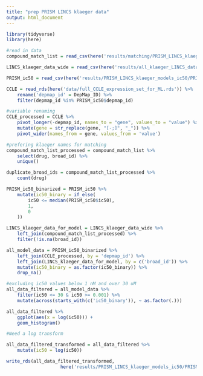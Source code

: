```yaml
---
title: "prep PRISM LINCS klaeger data"
output: html_document
---
```


```r
library(tidyverse)
library(here)
```

```r
#read in data 
compound_match_list = read_csv(here('results/matching/PRISM_LINCS_klaeger_drug_matches.csv'))

LINCS_klaeger_data_wide = read_csv(here('results/all_klaeger_LINCS_data_for_ml_wide.csv'))

PRISM_ic50 = read_csv(here('results/PRISM_LINCS_klaeger_models_ic50/PRISM_ic50_for_ml.csv'))

CCLE = read_rds(here('data/full_CCLE_expression_set_for_ML.rds')) %>% 
	rename('depmap_id' = DepMap_ID) %>% 
	filter(depmap_id %in% PRISM_ic50$depmap_id)

```

```r
#variable renaming
CCLE_processed = CCLE %>% 
	pivot_longer(-depmap_id, names_to = "gene", values_to = "value") %>% 
	mutate(gene = str_replace(gene, "[-;]", "_")) %>% 
	pivot_wider(names_from = gene, values_from = 'value')
```

```r
#prefering klaeger names for matching
compound_match_list_processed = compound_match_list %>% 
	select(drug, broad_id) %>% 
	unique()

duplicate_broad_ids = compound_match_list_processed %>% 
	count(drug)
```


```r
PRISM_ic50_binarized = PRISM_ic50 %>% 
	mutate(ic50_binary = if_else(
		ic50 <= median(PRISM_ic50$ic50),
		1,
		0
	))

LINCS_klaeger_data_for_model = LINCS_klaeger_data_wide %>% 
	left_join(compound_match_list_processed) %>% 
	filter(!is.na(broad_id))

all_model_data = PRISM_ic50_binarized %>% 
	left_join(CCLE_processed, by = 'depmap_id') %>% 
	left_join(LINCS_klaeger_data_for_model, by = c('broad_id')) %>% 
	mutate(ic50_binary = as.factor(ic50_binary)) %>% 
	drop_na() 

#excluding ic50 values below 1 nM and over 30 uM
all_data_filtered = all_model_data %>% 
	filter(ic50 <= 30 & ic50 >= 0.001) %>% 
	mutate(across(starts_with(c('ic50_binary')), ~ as.factor(.)))

all_data_filtered %>% 
	ggplot(aes(x = log(ic50))) +
	geom_histogram()

#Need a log transform

all_data_filtered_transformed = all_data_filtered %>% 
	mutate(ic50 = log(ic50))

write_rds(all_data_filtered_transformed,
					here('results/PRISM_LINCS_klaeger_models_ic50/PRISM_LINCS_klaeger_data_for_ml_ic50.rds.gz'), compress = "gz")
```